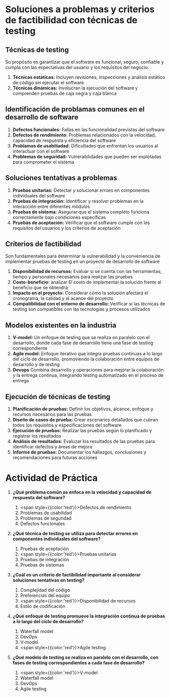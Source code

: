 # Soluciones a problemas y criterios de factibilidad con técnicas de testing

## Técnicas de testing
Su propósito es garantizar que el software es funcional, seguro, confiable y cumpla con las expectativas del usuario y los requisitos del negocio.

1. **Técnicas estáticas:** Incluyen revisiones, inspecciones y análisis estático de código sin ejecutar el software
2. **Técnicas dinámicas:** Involucran la ejecución del software y comprenden pruebas de caja negra y caja blanca

## Identificación de problamas comunes en el desarrollo de software

1. **Defectos funcionales:** Fallas en las funcionalidad previstas del software
2. **Defectos de rendimiento:** Problemas relacionados con la velocidad, capacidad de respuesta y eficiencia del software
3. **Problamas de usabiliadad:** Dificultades que enfrentan los usuarios al interactuar con el software
4. **Problemas de seguridad:** Vulnerabilidades que pueden ser explotadas para comprometer el sistema

## Soluciones tentativas a problemas

1. **Pruebas unitarias:** Detectar y solucionar erroes en componentes individuales del software
2. **Pruebas de integración:** Identificar y resolver problemas en la interacción entre diferentes módulos
3. **Pruebas de sistema:** Asegurar que el sistema completo funciona correctamente bajo condiciones específicas
4. **Pruebas de aceptación:** Verificar que el software cumple con los requisitos del usuarios y los criterios de aceptación

## Criterios de factibilidad
Son fundamentales para determinar la vulnerabilidad y la conveniencia de implementar pruebas de testing en un proyecto de desarrollo de software

1. **Disponibilidad de recursos:** Evaluar si se cuenta con las herramientas, tiempo y personales necesarios para realizar las pruebas
2. **Costo-beneficio:** analizar El costo de implementar la solución frente al beneficio que se obtendrá
3. **Impacto en el proyecto:** Considerar cómo la solución afectará el cronograma, la calidad y el acance del proyecto
4. **Compatibilidad con el entorno de desarrollo:** Verificar si las técnicas de testing son compatibles con las tecnologías y procesos utilizados

## Modelos existentes en la industria
1. **V-model:** Un enfoque de testing que se realiza en paralelo con el desarrollo, donde cada fase de desarrollo tiene una fase de testing correspondiente
2. **Agile model:** Enfoque iterativo que integra pruebas continuas a lo largo del ciclo de desarrollo, promoviendo la colaboración entre equipos de desarrollo y de testing
3. **Devops** Combina desarrollo y operaciones para mejorar la colaboración y la entrega continua, integrando testing automatizado en el proceso de entrega

## Ejecución de técnicas de testing

1. **Planificación de pruebas:** Definir los objetivos, alcance, enfoque y recursos necesarios para las pruebas
2. **Diseño de casos de prueba:** Crear escenarios detallados que cubran todos los requisitos y especificaciones del software
3. **Ejecución de pruebas:** Realizar las pruebas según lo planificado y registrar los resultados
4. **Análisis de resultados:** Evaluzar los resultados de las pruebas para identificar defectos y áreas de mejora
5. **Informe de pruebas:** Documentar los hallazgos, conclusiones y recomendaciones para futuras acciones

# Actividad de Práctica

1. **¿Qué problema común se enfoca en la velocidad y capacidad de respuesta del software?**
    1. <span style={{color:'red'}}>Defectos de rendimiento</span>
    2. Problemas de usabilidad
    3. Problemas de seguridad
    4. Defectos funcionales

2. **¿Qué técnica de testing se utiliza para detectar errores en componentes individuales del software?**
    1. Pruebas de aceptación
    2. <span style={{color:'red'}}>Pruebas unitarias</span>
    3. Pruebas de integración
    4. Pruebas de sistemas

3. **¿Cuál es un criterio de factibilidad importante al considerar soluciones tentativas en testing?**
    1. Complejidad del código
    2. Preferencias del equipo
    3. <span style={{color:'red'}}>Disponibilidad de recursos</span>
    4. Estilo de codificación

4. **¿Qué enfoque de testing promueve la integración continua de pruebas a lo largo del ciclo de desarrollo?**
    1. Waterfall model
    2. DevOps
    3. V-model
    4. <span style={{color:'red'}}>Agile testing</span>

5. **¿Qué modelo de testing se realiza en paralelo con el desarrollo, con fases de testing correspondientes a cada fase de desarrollo?**
    1. <span style={{color:'red'}}>V-model</span>
    2. Waterfall model
    3. DevOps
    4. Agile testing